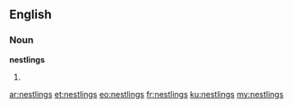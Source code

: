==English==

===Noun===
'''nestlings'''

# {{plural of|[[nestling]]}}

[[ar:nestlings]]
[[et:nestlings]]
[[eo:nestlings]]
[[fr:nestlings]]
[[ku:nestlings]]
[[my:nestlings]]